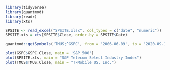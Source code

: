 ```r
library(tidyverse)
library(quantmod)
library(readr)
library(xts)
```
```r
SPSITE <- read_excel("SPSITE.xlsx", col_types = c("date", "numeric"))
SPSITE.xts = xts(SPSITE$Close, order.by = SPSITE$Date)

quantmod::getSymbols('TMUS;^GSPC', from = '2006-06-09', to = '2020-09-18')
```
```r
plot(GSPC$GSPC.Close, main = 'S&P 500')
plot(SPSITE.xts, main = "S&P Telecom Select Industry Index")
plot(TMUS$TMUS.Close, main = "T-Mobile US, Inc.")
```
```r

```

